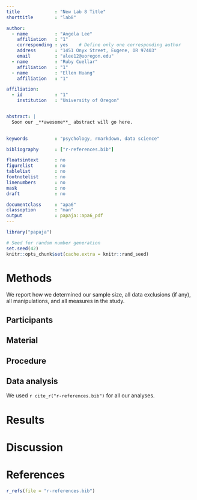 ```yaml
---
title             : "New Lab 8 Title"
shorttitle        : "lab8"

author: 
  - name          : "Angela Lee"
    affiliation   : "1"
    corresponding : yes    # Define only one corresponding author
    address       : "1451 Onyx Street, Eugene, OR 97403"
    email         : "alee12@uoregon.edu"
  - name          : "Ruby Cuellar"
    affiliation   : "1"
  - name          : "Ellen Huang"
    affiliation   : "1"

affiliation:
  - id            : "1"
    institution   : "University of Oregon"


abstract: |
  Soon our _**awesome**_ abstract will go here. 
  

keywords          : "psychology, rmarkdown, data science"

bibliography      : ["r-references.bib"]

floatsintext      : no
figurelist        : no
tablelist         : no
footnotelist      : no
linenumbers       : no
mask              : no
draft             : no

documentclass     : "apa6"
classoption       : "man"
output            : papaja::apa6_pdf
---
```


```r
library("papaja")
```

```r
# Seed for random number generation
set.seed(42)
knitr::opts_chunk$set(cache.extra = knitr::rand_seed)
```



# Methods
We report how we determined our sample size, all data exclusions (if any), all manipulations, and all measures in the study. <!-- 21-word solution (Simmons, Nelson & Simonsohn, 2012; retrieved from http://ssrn.com/abstract=2160588) -->

## Participants

## Material

## Procedure

## Data analysis
We used `r cite_r("r-references.bib")` for all our analyses.


# Results

# Discussion


\newpage

# References
```r
r_refs(file = "r-references.bib")
```

\begingroup
\setlength{\parindent}{-0.5in}
\setlength{\leftskip}{0.5in}

<div id = "refs"></div>
\endgroup
